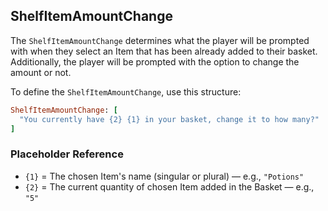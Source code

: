 ## ShelfItemAmountChange

The `ShelfItemAmountChange` determines what the player will be prompted with when they select an Item that has been already added to their basket. Additionally, the player will be prompted with the option to change the amount or not.

<SHSpeeches speech="ShelfItemAmountChange"/>

To define the `ShelfItemAmountChange`, use this structure:
<br/>
```ruby
ShelfItemAmountChange: [
  "You currently have {2} {1} in your basket, change it to how many?"
]
```
### Placeholder Reference
- `{1}` = The chosen Item's name (singular or plural) — e.g., `"Potions"`
- `{2}` = The current quantity of chosen Item added in the Basket — e.g., `"5"`

<ImageWithCaption src="/images/documentation/poke-market/ShelfItemAmountChange.png" caption="ShelfItemAmountChange"/>